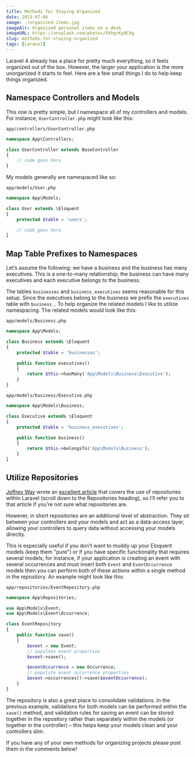 ```yaml
---
title: Methods for Staying Organized
date: 2013-07-06
image: ./organized-items.jpg
imageAlt: Organized personal items on a desk
imageURL: https://unsplash.com/photos/XVhgrKy8C4g
slug: methods-for-staying-organized
tags: [Laravel]
---
```


Laravel 4 already has a place for pretty much everything, so it feels organized out of the box. However, the larger your application is the more unorganized it starts to feel. Here are a few small things I do to help keep things organized.

## Namespace Controllers and Models

This one is pretty simple, but I namespace all of my controllers and models. For instance, `UserController.php` might look like this:

`app/controllers/UserController.php`

```php
namespace App\Controllers;

class UserController extends BaseController
{
    // code goes here
}
```

My models generally are namespaced like so:

`app/models/User.php`

```php
namespace App\Models;

class User extends \Eloquent
{
    protected $table = 'users';

    // code goes here
}
```

## Map Table Prefixes to Namespaces

Let’s assume the following: we have a business and the business has many executives. This is a one-to-many relationship; the business can have many executives and each executive belongs to the business.

The tables `businesses` and `business_executives` seems reasonable for this setup. Since the executives belong to the business we prefix the `executives` table with `business_`. To help organize the related models I like to utilize namespacing. The related models would look like this:

`app/models/Business.php`

```php
namespace App\Models;

class Business extends \Eloquent
{
    protected $table = 'businesses';

    public function executives()
    {
    	return $this->hasMany('App\Models\Business\Executive');
    }
}
```

`app/models/business/Executive.php`

```php
namespace App\Models\Business;

class Executive extends \Eloquent
{
	protected $table = 'business_executives';

	public function business()
	{
		return $this->belongsTo('App\Models\Business');
	}
}
```

## Utilize Repositories

[Jeffrey Way](http://net.tutsplus.com/author/jeffreyway/) wrote an [excellent article](http://net.tutsplus.com/tutorials/php/testing-laravel-controllers/) that covers the use of repositories within Laravel (scroll down to the Repositories heading), so I’ll refer you to that article if you’re not sure what repositories are.

However, in short repositories are an additional level of abstraction. They sit between your controllers and your models and act as a data-access layer, allowing your controllers to query data without accessing your models directly.

This is especially useful if you don’t want to muddy up your Eloquent models (keep them "pure") or if you have specific functionality that requires several models; for instance, if your application is creating an event with several occurrences and must insert both `Event` and `EventOccurrence` models then you can perform both of these actions within a single method in the repository. An example might look like this:

`app/repositories/EventRepository.php`

```php
namespace App\Repositories;

use App\Models\Event;
use App\Models\Event\Occurrence;

class EventRepository
{
	public function save()
	{
		$event = new Event;
		// populate event properties
		$event->save();

		$eventOccurrence = new Occurrence;
		// populate event occurrence properties
		$event->occurrences()->save($eventOccurrence);
	}
}
```

The repository is also a great place to consolidate validations. In the previous example, validations for both models can be performed within the `save()` method, and validation rules for saving an event can be stored together in the repository rather than separately within the models (or together in the controller) – this helps keep your models clean and your controllers slim.

If you have any of your own methods for organizing projects please post them in the comments below!
